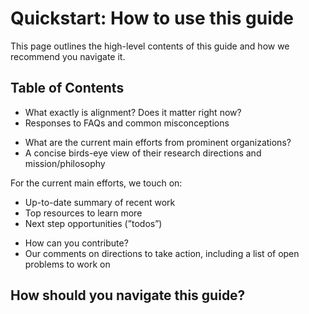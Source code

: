 
# Quickstart: How to use this guide

<Promise>This page outlines the high-level contents of this guide and how we recommend you navigate it.</Promise>

## Table of Contents

<div className='grid lg:grid-cols-2 gap-x-5 gap-y-5'>
<SectionCard number='01' title='Why alignment urgently matters' href='/why-alignment'>
    <ul className="compact-quickstart-list">
        <li>What exactly is alignment? Does it matter right now?</li>
        <li>Responses to FAQs and common misconceptions</li>
    </ul>
</SectionCard>
<SectionCard number='02' title='Overview of current efforts' href='/overview-current-efforts'>
    <ul className="compact-quickstart-list">
        <li>What are the current main efforts from prominent organizations?</li>
        <li>A concise birds-eye view of their research directions and mission/philosophy</li>
    </ul>
</SectionCard>
<SectionCard number='03' title='Research Directions' href=''>
<div>For the current main efforts, we touch on:</div>
    <ul className="compact-quickstart-list">
        <li>Up-to-date summary of recent work</li>
        <li>Top resources to learn more</li>
        <li>Next step opportunities (”todos”)</li>
    </ul>
</SectionCard>
<SectionCard number='04' title='Concrete next steps' href=''>
    <ul className="compact-quickstart-list">
        <li>How can you contribute?</li>
        <li>Our comments on directions to take action, including a list of open problems to work on</li>
    </ul>
</SectionCard>
</div>

## How should you navigate this guide?

<CustomAlert
    variant='warning'
    title='This section is incomplete'
    variant='warning'
    description="As we fill out the rest of the guide, we'll be updating this section with which pages you should start with and visit next (based on what you're looking for)."
/>
